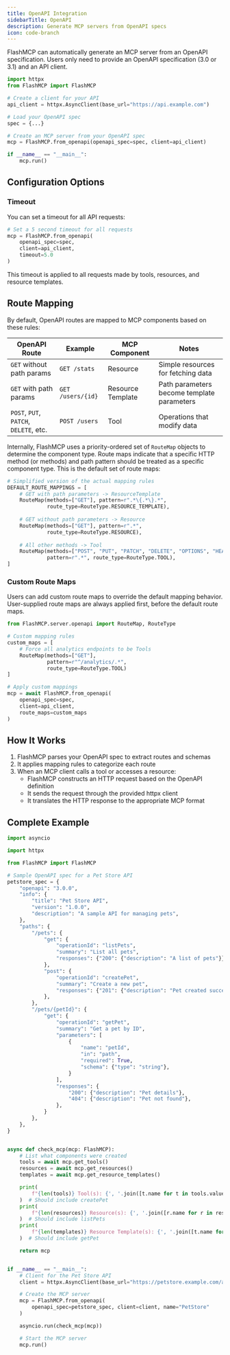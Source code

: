 ```yaml
---
title: OpenAPI Integration
sidebarTitle: OpenAPI
description: Generate MCP servers from OpenAPI specs
icon: code-branch
---
```


<VersionBadge version="2.0.0" />

FlashMCP can automatically generate an MCP server from an OpenAPI specification. Users only need to provide an OpenAPI specification (3.0 or 3.1) and an API client.

```python
import httpx
from FlashMCP import FlashMCP

# Create a client for your API
api_client = httpx.AsyncClient(base_url="https://api.example.com")

# Load your OpenAPI spec
spec = {...} 

# Create an MCP server from your OpenAPI spec
mcp = FlashMCP.from_openapi(openapi_spec=spec, client=api_client)

if __name__ == "__main__":
    mcp.run()
```

## Configuration Options

### Timeout

You can set a timeout for all API requests:

```python
# Set a 5 second timeout for all requests
mcp = FlashMCP.from_openapi(
    openapi_spec=spec, 
    client=api_client, 
    timeout=5.0
)
```

This timeout is applied to all requests made by tools, resources, and resource templates.

## Route Mapping

By default, OpenAPI routes are mapped to MCP components based on these rules:

| OpenAPI Route | Example |MCP Component | Notes |
|- | - | - | - |
| `GET` without path params | `GET /stats` | Resource | Simple resources for fetching data |
| `GET` with path params | `GET /users/{id}` | Resource Template | Path parameters become template parameters |
| `POST`, `PUT`, `PATCH`, `DELETE`, etc. | `POST /users` | Tool | Operations that modify data |


Internally, FlashMCP uses a priority-ordered set of `RouteMap` objects to determine the component type. Route maps indicate that a specific HTTP method (or methods) and path pattern should be treated as a specific component type. This is the default set of route maps:

```python
# Simplified version of the actual mapping rules
DEFAULT_ROUTE_MAPPINGS = [
    # GET with path parameters -> ResourceTemplate
    RouteMap(methods=["GET"], pattern=r".*\{.*\}.*", 
             route_type=RouteType.RESOURCE_TEMPLATE),
    
    # GET without path parameters -> Resource
    RouteMap(methods=["GET"], pattern=r".*", 
             route_type=RouteType.RESOURCE),
    
    # All other methods -> Tool
    RouteMap(methods=["POST", "PUT", "PATCH", "DELETE", "OPTIONS", "HEAD"],
             pattern=r".*", route_type=RouteType.TOOL),
]
```

### Custom Route Maps

Users can add custom route maps to override the default mapping behavior. User-supplied route maps are always applied first, before the default route maps.

```python
from FlashMCP.server.openapi import RouteMap, RouteType

# Custom mapping rules
custom_maps = [
    # Force all analytics endpoints to be Tools
    RouteMap(methods=["GET"], 
             pattern=r"^/analytics/.*", 
             route_type=RouteType.TOOL)
]

# Apply custom mappings
mcp = await FlashMCP.from_openapi(
    openapi_spec=spec,
    client=api_client,
    route_maps=custom_maps
)
```

## How It Works

1. FlashMCP parses your OpenAPI spec to extract routes and schemas
2. It applies mapping rules to categorize each route
3. When an MCP client calls a tool or accesses a resource:
   - FlashMCP constructs an HTTP request based on the OpenAPI definition
   - It sends the request through the provided httpx client
   - It translates the HTTP response to the appropriate MCP format

## Complete Example

```python [expandable]
import asyncio

import httpx

from FlashMCP import FlashMCP

# Sample OpenAPI spec for a Pet Store API
petstore_spec = {
    "openapi": "3.0.0",
    "info": {
        "title": "Pet Store API",
        "version": "1.0.0",
        "description": "A sample API for managing pets",
    },
    "paths": {
        "/pets": {
            "get": {
                "operationId": "listPets",
                "summary": "List all pets",
                "responses": {"200": {"description": "A list of pets"}},
            },
            "post": {
                "operationId": "createPet",
                "summary": "Create a new pet",
                "responses": {"201": {"description": "Pet created successfully"}},
            },
        },
        "/pets/{petId}": {
            "get": {
                "operationId": "getPet",
                "summary": "Get a pet by ID",
                "parameters": [
                    {
                        "name": "petId",
                        "in": "path",
                        "required": True,
                        "schema": {"type": "string"},
                    }
                ],
                "responses": {
                    "200": {"description": "Pet details"},
                    "404": {"description": "Pet not found"},
                },
            }
        },
    },
}


async def check_mcp(mcp: FlashMCP):
    # List what components were created
    tools = await mcp.get_tools()
    resources = await mcp.get_resources()
    templates = await mcp.get_resource_templates()

    print(
        f"{len(tools)} Tool(s): {', '.join([t.name for t in tools.values()])}"
    )  # Should include createPet
    print(
        f"{len(resources)} Resource(s): {', '.join([r.name for r in resources.values()])}"
    )  # Should include listPets
    print(
        f"{len(templates)} Resource Template(s): {', '.join([t.name for t in templates.values()])}"
    )  # Should include getPet

    return mcp


if __name__ == "__main__":
    # Client for the Pet Store API
    client = httpx.AsyncClient(base_url="https://petstore.example.com/api")

    # Create the MCP server
    mcp = FlashMCP.from_openapi(
        openapi_spec=petstore_spec, client=client, name="PetStore"
    )

    asyncio.run(check_mcp(mcp))

    # Start the MCP server
    mcp.run()
```

